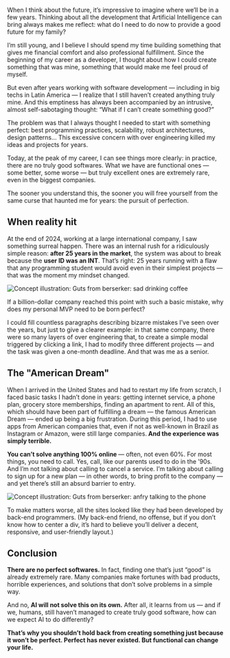 When I think about the future, it’s impressive to imagine where we’ll be in a few years. Thinking about all the development that Artificial Intelligence can bring always makes me reflect: what do I need to do now to provide a good future for my family?

I’m still young, and I believe I should spend my time building something that gives me financial comfort and also professional fulfillment. Since the beginning of my career as a developer, I thought about how I could create something that was mine, something that would make me feel proud of myself.

But even after years working with software development — including in big techs in Latin America — I realize that I still haven’t created anything truly mine. And this emptiness has always been accompanied by an intrusive, almost self-sabotaging thought: “What if I can’t create something good?”

The problem was that I always thought I needed to start with something perfect: best programming practices, scalability, robust architectures, design patterns… This excessive concern with over engineering killed my ideas and projects for years.

Today, at the peak of my career, I can see things more clearly: in practice, there are no truly good softwares. What we have are functional ones — some better, some worse — but truly excellent ones are extremely rare, even in the biggest companies.

The sooner you understand this, the sooner you will free yourself from the same curse that haunted me for years: the pursuit of perfection.

## When reality hit

At the end of 2024, working at a large international company, I saw something surreal happen. There was an internal rush for a ridiculously simple reason: <strong>after 25 years in the market</strong>, the system was about to break because the <strong>user ID was an INT</strong>. That’s right: 25 years running with a flaw that any programming student would avoid even in their simplest projects — that was the moment my mindset changed.

<img
  src="/articles/guts_sad.png"
  alt="Concept illustration: Guts from berserker: sad drinking coffee"
  className="w-full  rounded-xl border border-muted"
/>

If a billion-dollar company reached this point with such a basic mistake, why does my personal MVP need to be born perfect?

I could fill countless paragraphs describing bizarre mistakes I’ve seen over the years, but just to give a clearer example: in that same company, there were so many layers of over engineering that, to create a simple modal triggered by clicking a link, I had to modify three different projects — and the task was given a one-month deadline. And that was me as a senior.

## The "American Dream"

When I arrived in the United States and had to restart my life from scratch, I faced basic tasks I hadn’t done in years: getting internet service, a phone plan, grocery store memberships, finding an apartment to rent. All of this, which should have been part of fulfilling a dream — the famous American Dream — ended up being a big frustration.
During this period, I had to use apps from American companies that, even if not as well-known in Brazil as Instagram or Amazon, were still large companies.<strong> And the experience was simply terrible.</strong>

<strong>You can’t solve anything 100% online </strong> — often, not even 60%. For
most things, you need to call. Yes, call, like our parents used to do in the ’90s.
And I’m not talking about calling to cancel a service. I’m talking about calling
to sign up for a new plan — in other words, to bring profit to the company — and
yet there’s still an absurd barrier to entry.

<img
  src="/articles/guts_on_cellphone.png"
  alt="Concept illustration: Guts from berserker: anfry talking to the phone"
  className="w-full  rounded-xl border border-muted"
/>

To make matters worse, all the sites looked like they had been developed by back-end programmers. (My back-end friend, no offense, but if you don’t know how to center a div, it’s hard to believe you’ll deliver a decent, responsive, and user-friendly layout.)

## Conclusion

<strong>There are no perfect softwares.</strong> In fact, finding one that’s just
“good” is already extremely rare. Many companies make fortunes with bad products,
horrible experiences, and solutions that don’t solve problems in a simple way.

And no, <strong>AI will not solve this on its own.</strong> After all, it learns from us — and if we, humans, still haven’t managed to create truly good software, how can we expect AI to do differently?

<strong>
  That’s why you shouldn’t hold back from creating something just because it
  won’t be perfect. Perfect has never existed. But functional can change your
  life.
</strong>
